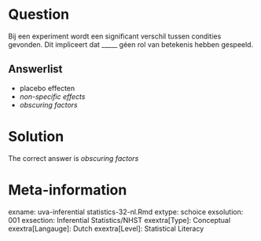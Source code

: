 Question
========

Bij een experiment wordt een significant verschil tussen condities gevonden. Dit impliceert dat _____ géen rol van betekenis hebben gespeeld. 

Answerlist
----------
* placebo effecten
* *non-specific effects*
* *obscuring factors*

Solution
========

The correct answer is *obscuring factors* 

Meta-information
================
exname: uva-inferential statistics-32-nl.Rmd 
extype: schoice 
exsolution: 001 
exsection: Inferential Statistics/NHST
exextra[Type]: Conceptual
exextra[Langauge]: Dutch 
exextra[Level]: Statistical Literacy
